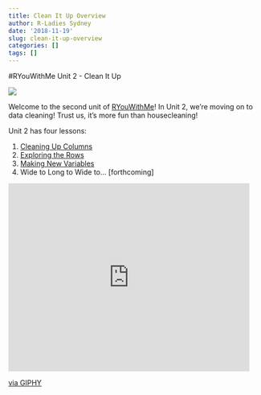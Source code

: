 ```yaml
---
title: Clean It Up Overview
author: R-Ladies Sydney
date: '2018-11-19'
slug: clean-it-up-overview
categories: []
tags: []
---
```


#RYouWithMe Unit 2 - Clean It Up


![](/post/2018-11-19-cleanitup_files/clean-it-up-banner.jpg)

Welcome to the second unit of [RYouWithMe](/ryouwithme)! In Unit 2, we’re moving on to data cleaning! Trust us, it's more fun than housecleaning!

Unit 2 has four lessons:  

1. [Cleaning Up Columns](/post/2018/11/20/clean-it-up-1/)
2. [Exploring the Rows](/post/2018/11/20/clean-it-up-2/)
3. [Making New Variables](/post/2018/11/20/clean-it-up-3/)
4. Wide to Long to Wide to... [forthcoming]

<iframe src="https://giphy.com/embed/z5fNH8BMbeDN6" width="480" height="374" frameBorder="0" class="giphy-embed" allowFullScreen></iframe><p><a href="https://giphy.com/gifs/notes-z5fNH8BMbeDN6">via GIPHY</a></p>

